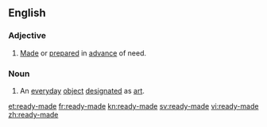 ==English==
===Adjective===
{{en-adj}}
# [[made|Made]] or [[prepared]] in [[advance]] of need.

===Noun===
{{en-noun}}
# An [[everyday]] [[object]] [[designated]] as [[art]].

[[et:ready-made]]
[[fr:ready-made]]
[[kn:ready-made]]
[[sv:ready-made]]
[[vi:ready-made]]
[[zh:ready-made]]